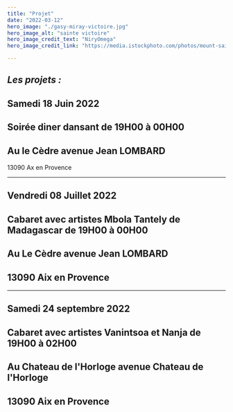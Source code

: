 ```yaml
---
title: "Projet"
date: "2022-03-12"
hero_image: "./gasy-miray-victoire.jpg"
hero_image_alt: "sainte victoire"
hero_image_credit_text: "NiryOmega"
hero_image_credit_link: "https://media.istockphoto.com/photos/mount-sainte-victoire-and-lavender-picture-id952879076?b=1&k=20&m=952879076&s=170667a&w=0&h=h8lG0SY3GCSqdFjICPkkLD9rvUuY6gflQYW_9St38is="

---
```


*Les projets :* 
--- 
 Samedi 18 Juin 2022
---
Soirée diner dansant de 19H00 à 00H00
---
Au  le Cèdre avenue Jean LOMBARD
---
13090 Ax en Provence 

---
Vendredi  08 Juillet 2022
---
Cabaret avec artistes Mbola Tantely de Madagascar de 19H00 à 00H00
---
Au Le Cèdre avenue Jean LOMBARD
---
13090 Aix en Provence
---

---
Samedi 24 septembre 2022
---
Cabaret avec artistes Vanintsoa et Nanja de 19H00 à 02H00
---
Au Chateau de l'Horloge avenue Chateau de l'Horloge
---
13090 Aix en Provence
---
